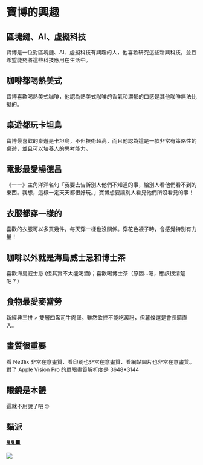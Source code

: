 
# 寶博的興趣

## 區塊鏈、AI、虛擬科技

寶博是一位對區塊鏈、AI、虛擬科技有興趣的人，他喜歡研究這些新興科技，並且希望能夠將這些科技應用在生活中。

## 咖啡都喝熱美式

寶博喜歡喝熱美式咖啡，他認為熱美式咖啡的香氣和濃郁的口感是其他咖啡無法比擬的。

## 桌遊都玩卡坦島

寶博最喜歡的桌遊是卡坦島，不但技術超高，而且他認為這是一款非常有策略性的桌遊，並且可以培養人的思考能力。

## 電影最愛楊德昌

《一一》主角洋洋名句「我要去告訴別人他們不知道的事，給別人看他們看不到的東西。我想，這樣一定天天都很好玩。」寶博想要讓別人看見他們所沒看見的事！

## 衣服都穿一樣的

喜歡的衣服可以多買幾件，每天穿一樣也沒關係。穿花色襪子時，會感覺特別有力量！

## 咖啡以外就是海島威士忌和博士茶

喜歡海島威士忌 (但其實不太能喝酒)；喜歡喝博士茶（原因...嗯，應該很清楚吧？）

## 食物最愛麥當勞

新經典三拼 > 雙層四盎司牛肉堡。雖然飲控不能吃澱粉，但薯條還是會長驅直入。

## 畫質很重要

看 Netflix 非常在意畫質、看印刷也非常在意畫質、看網站圖片也非常在意畫質。對了 Apple Vision Pro 的單眼畫質解析度是 3648\*3144

## 眼鏡是本體

這就不用說了吧 🤓

## 貓派

[🐈🐈‍⬛](https://www.instagram.com/p/C3aPP16P25c/)

[![](/image/2cat.jpg)](https://www.instagram.com/p/C3aPP16P25c/)
